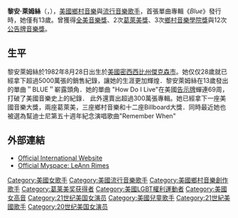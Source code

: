 {{non-free|time=2013-08-02T16:41:02+00:00}}
{{BLP unsourced |time=2010-05-10T09:59:27+00:00 }}
{{Infobox musical artist
|name            = 黎安·萊姆絲<br />LeAnn Rimes
|Img             = LeAnn Rimes 2009.jpg
|Img_capt        = LeAnn Rimes in October 2009
|background      = solo_singer 
|birth_name      = Margaret LeAnn Rimes
|birth_date      = {{birth date and age|mf=yes|1982|08|28}}
|birth_place     =  {{USA}}[[美國|美國]][[密西西比州|密西西比州]][[杰克逊_(密西西比州)|杰克逊]]
|nationality     = {{USA}}
|origin          = {{USA}}德克薩斯州[[加蘭_(德克薩斯州)|加蘭]]
|genre           = [[鄉村音樂|鄉村音樂]], [[流行音樂|流行音樂]]
|spouse          = [[埃迪·希布萊恩|埃迪·希布萊恩]] (2011-)
|occupation      = 歌手, songwriter, 演員, author
|years_active    = 1991–今
|label           =  Curb
|associated_acts = Wilbur C. Rimes<br />Darrell Brown
}}

'''黎安·萊姆絲'''（{{lang|en|Margaret LeAnn Rimes}}，{{bd|1982年|8月28日|||Rimes}}），[[美國|美國]][[鄉村音樂|鄉村音樂]]與[[流行音樂|流行音樂]][[歌手|歌手]]，首張單曲專輯《''Blue''》發行時，她僅有13歲。曾獲得[[全美音樂獎|全美音樂獎]]、2次[[葛萊美獎|葛萊美獎]]、3次[[鄉村音樂學院獎|鄉村音樂學院獎]]與12次[[公告牌音乐奖|公告牌音樂獎]]。

==生平==
黎安萊姆絲於1982年8月28日出生於[[美国|美國]][[密西西比州|密西西比州]][[杰克逊_(密西西比州)|傑克森市]]。她仅仅28歲就已經拿下超過5000萬張的銷售紀錄，讓她的生涯更加輝煌．黎安萊姆絲在13歲發出的單曲＂BLUE＂嶄露頭角．她的單曲 "How Do I Live"在美國[[告示牌百强单曲榜|告示牌]]蟬連69周，打破了美國音樂史上的紀錄． 此外還賣出超過300萬張專輯。她已經拿下一座美國音樂大獎，兩座葛萊美，三座鄉村音樂和十二座Billboard大獎．同時最近她也被選為幫迪士尼第五十週年紀念演唱歌曲"Remember When"<!-- 原文「事蹟
很難想像一位剛滿18歲的女孩五年來在全球歌壇接連創下驚奇成績，五年前這個黃毛ㄚ頭跌破媒體眼鏡奪下葛萊美獎年度新人，五年後她以電影"女狼俱樂部"(Coyote Ugly)主題曲Can't Fight The Moonlight撂下全英單曲榜后座，引發全球的"女狼音樂熱潮"，到現在仍是最IN的歌曲。黎安萊姆絲 (LeAnn Rimes)的歌聲有種穿越時空的迷人魔力，當小女孩站在鎂光燈聚集的舞台上，用她對音樂的無限熱情開口高歌時，總帶來少有人及的瞬間感動，而嘹亮的嗓音成為她進攻歌壇的武器，但最難能可貴的部分在於黎安的歌聲充滿蘊藏內心的纖細能量，每個音符轉換和對歌曲的掌握都印證她的一鳴驚人其來有自，如今這個會唱歌又能感動人的聲音已經讓人們注意到音樂本質的重要和黎安萊姆絲如此獨特的歌聲品牌。」涉嫌抄襲 -->

==外部連結==
*[https://web.archive.org/web/20080705213335/http://leannrimesworld.com/ Official International Website]
*[http://www.myspace.com/leannrimes Official Myspace: LeAnn Rimes]{{Wayback|url=http://www.myspace.com/leannrimes |date=20080516195401 }}

{{Authority control}}
{{DEFAULTSORT:Rimes, LeAnn}}
[[Category:美國女歌手|Category:美國女歌手]]
[[Category:美國流行音樂歌手|Category:美國流行音樂歌手]]
[[Category:美國鄉村音樂創作歌手|Category:美國鄉村音樂創作歌手]]
[[Category:葛莱美奖获得者|Category:葛莱美奖获得者]]
[[Category:美國LGBT權利運動者|Category:美國LGBT權利運動者]]
[[Category:美國女高音|Category:美國女高音]]
[[Category:21世纪美国女演员|Category:21世纪美国女演员]]
[[Category:美國兒童歌手|Category:美國兒童歌手]]
[[Category:21世紀美國歌手|Category:21世紀美國歌手]]
[[Category:20世纪美国女演员|Category:20世纪美国女演员]]